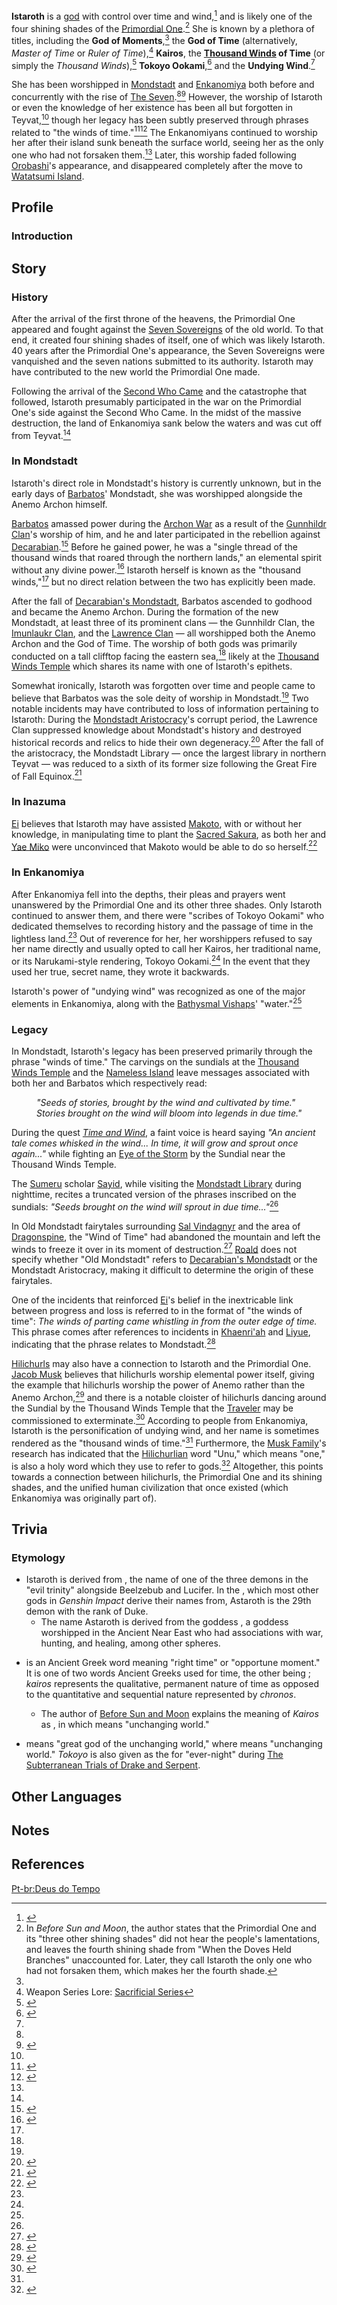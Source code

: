 {{Character Infobox
|type             = Historical
|region           = Mondstadt
|region2          = Inazuma
|affiliation      = Enkanomiya
|affiliation2     = Gods
|title1           = Master of Time
|title2           = Kairos
|title3           = The Thousand Winds of Time
|title5           = Tokoyo Ookami
|title6           = The Undying Wind
}}
'''Istaroth''' is a [[god]] with control over time and wind,<ref name="before sun and moon">{{Ref/Book|The Byakuyakoku Collection|2|Before Sun and Moon}}</ref> and is likely one of the four shining shades of the [[Primordial One]].<ref group="Note">In ''Before Sun and Moon'', the author states that the Primordial One and its "three other shining shades" did not hear the people's lamentations, and leaves the fourth shining shade from "When the Doves Held Branches" unaccounted for. Later, they call Istaroth the only one who had not forsaken them, which makes her the fourth shade.</ref> She is known by a plethora of titles, including the '''God of Moments''',<ref name="before sun and moon" /> the '''God of Time''' (alternatively, ''Master of Time'' or ''Ruler of Time''),<ref name="sac">Weapon Series Lore: [[Sacrificial Series]]</ref> '''Kairos''', the '''[[Thousand Winds]] of Time''' (or simply the ''Thousand Winds''),<ref name="hydro studies byakuya">{{Ref/Book|The Byakuyakoku Collection|3|Hydrological Studies in Byakuyakoku}}</ref> '''Tokoyo Ookami''',<ref name="in-light-under-shadow">{{Ref/Book|The Byakuyakoku Collection|5|In the Light, Beneath the Shadow}}</ref> and the '''Undying Wind'''.<ref name="hydro studies byakuya" />

She has been worshipped in [[Mondstadt]] and [[Enkanomiya]] both before and concurrently with the rise of [[The Seven]].<ref name="before sun and moon" /><ref name="TaW">{{Ref/Quest|Time and Wind}}</ref> However, the worship of Istaroth or even the knowledge of her existence has been all but forgotten in Teyvat,<ref name="sac" /> though her legacy has been subtly preserved through phrases related to "the winds of time."<ref name="sayid">{{Ref/NPC|Sayid|c=during Nighttime}}</ref><ref name="rag">{{Ref/Item|Ragged Notebook (Time and Wind)}}</ref> The Enkanomiyans continued to worship her after their island sunk beneath the surface world, seeing her as the only one who had not forsaken them.<ref name="before sun and moon" /> Later, this worship faded following [[Orobashi]]'s appearance, and disappeared completely after the move to [[Watatsumi Island]].

==Profile==
===Introduction===
{{Quote|Seeds of stories, brought by the wind and cultivated by time. Stories brought on the wind will bloom into legends in due time.|Carvings on the sundials<ref name="TaW" /><ref name="rag" />}}{{Quote|We knew the only one who had not forsaken us as the "Ruler of Time." She was the moment. She was every moment. She was the measure of a thousand winds and the sun and the moon. She was every second of joy, every moment of rage, every instant of longing, every minute of obsession. She was every flash of delirium.|A scribe of Istaroth, as written in [[The Byakuyakoku Collection#Vol. 2|Before Sun and Moon]]}}

==Story==
===History===
After the arrival of the first throne of the heavens, the Primordial One appeared and fought against the [[Seven Sovereigns]] of the old world. To that end, it created four shining shades of itself, one of which was likely Istaroth. 40 years after the Primordial One's appearance, the Seven Sovereigns were vanquished and the seven nations submitted to its authority. Istaroth may have contributed to the new world the Primordial One made.

Following the arrival of the [[Second Who Came]] and the catastrophe that followed, Istaroth presumably participated in the war on the Primordial One's side against the Second Who Came. In the midst of the massive destruction, the land of Enkanomiya sank below the waters and was cut off from Teyvat.<ref name="before sun and moon" />

===In Mondstadt===
Istaroth's direct role in Mondstadt's history is currently unknown, but in the early days of [[Barbatos]]' Mondstadt, she was worshipped alongside the Anemo Archon himself.

[[Barbatos]] amassed power during the [[Archon War]] as a result of the [[Gunnhildr Clan]]'s worship of him, and he and later participated in the rebellion against [[Decarabian]].<ref>{{Ref/Item|Biography of Gunnhildr}}</ref> Before he gained power, he was a "single thread of the thousand winds that roared through the northern lands," an elemental spirit without any divine power.<ref>{{Ref/CS|Venti|3}}</ref> Istaroth herself is known as the "thousand winds,"<ref name="before sun and moon" /> but no direct relation between the two has explicitly been made.

After the fall of [[Decarabian's Mondstadt]], Barbatos ascended to godhood and became the Anemo Archon. During the formation of the new Mondstadt, at least three of its prominent clans &mdash; the Gunnhildr Clan, the [[Imunlaukr Clan]], and the [[Lawrence Clan]] &mdash; all worshipped both the Anemo Archon and the God of Time. The worship of both gods was primarily conducted on a tall clifftop facing the eastern sea,<ref name="sac" /> likely at the [[Thousand Winds Temple]] which shares its name with one of Istaroth's epithets.

Somewhat ironically, Istaroth was forgotten over time and people came to believe that Barbatos was the sole deity of worship in Mondstadt.<ref name="rag" /> Two notable incidents may have contributed to loss of information pertaining to Istaroth: During the [[Mondstadt Aristocracy]]'s corrupt period, the Lawrence Clan suppressed knowledge about Mondstadt's history and destroyed historical records and relics to hide their own degeneracy.<ref>{{Ref/Weapon|Royal Grimoire}}</ref> After the fall of the aristocracy, the Mondstadt Library &mdash; once the largest library in northern Teyvat &mdash; was reduced to a sixth of its former size following the Great Fire of Fall Equinox.<ref>{{Ref/Weapon|Favonius Codex}}</ref>

===In Inazuma===
[[Ei]] believes that Istaroth may have assisted [[Makoto]], with or without her knowledge, in manipulating time to plant the [[Sacred Sakura]], as both her and [[Yae Miko]] were unconvinced that Makoto would be able to do so herself.<ref>{{Ref/Quest|Radiant Sakura}}</ref>

===In Enkanomiya===
{{Stub}}
After Enkanomiya fell into the depths, their pleas and prayers went unanswered by the Primordial One and its other three shades. Only Istaroth continued to answer them, and there were "scribes of Tokoyo Ookami" who dedicated themselves to recording history and the passage of time in the lightless land.<ref name="before sun and moon" /> Out of reverence for her, her worshippers refused to say her name directly and usually opted to call her Kairos, her traditional name, or its Narukami-style rendering, Tokoyo Ookami.<ref name="in-light-under-shadow" /> In the event that they used her true, secret name, they wrote it backwards.

Istaroth's power of "undying wind" was recognized as one of the major elements in Enkanomiya, along with the [[Bathysmal Vishap]]s' "water."<ref name="hydro studies byakuya" />

===Legacy===
In Mondstadt, Istaroth's legacy has been preserved primarily through the phrase "winds of time." The carvings on the sundials at the [[Thousand Winds Temple]] and the [[Nameless Island]] leave messages associated with both her and Barbatos which respectively read:
:''"Seeds of stories, brought by the wind and cultivated by time."<br />Stories brought on the wind will bloom into legends in due time."''

During the quest ''[[Time and Wind]]'', a faint voice is heard saying ''"An ancient tale comes whisked in the wind... In time, it will grow and sprout once again..."'' while fighting an [[Eye of the Storm]] by the Sundial near the Thousand Winds Temple.

The [[Sumeru]] scholar [[Sayid]], while visiting the [[Mondstadt Library]] during nighttime, recites a truncated version of the phrases inscribed on the sundials: ''"Seeds brought on the wind will sprout in due time..."''<ref name="sayid" />

In Old Mondstadt fairytales surrounding [[Sal Vindagnyr]] and the area of [[Dragonspine]], the "Wind of Time" had abandoned the mountain and left the winds to freeze it over in its moment of destruction.<ref>{{Ref/Book|Diary of Roald the Adventurer|9|Dragonspine}}</ref> [[Roald]] does not specify whether "Old Mondstadt" refers to [[Decarabian's Mondstadt]] or the Mondstadt Aristocracy, making it difficult to determine the origin of these fairytales.

One of the incidents that reinforced [[Ei]]'s belief in the inextricable link between progress and loss is referred to in the format of "the winds of time": ''The winds of parting came whistling in from the outer edge of time.'' This phrase comes after references to incidents in [[Khaenri'ah]] and [[Liyue]], indicating that the phrase relates to Mondstadt.<ref>{{Ref/CS|Raiden Shogun|1}}</ref>

[[Hilichurls]] may also have a connection to Istaroth and the Primordial One. [[Jacob Musk]] believes that hilichurls worship elemental power itself, giving the example that hilichurls worship the power of Anemo rather than the Anemo Archon,<ref>{{Ref/Book|Hilichurl Cultural Customs|2|Hilichurl Spirituality}}</ref> and there is a notable cloister of hilichurls dancing around the Sundial by the Thousand Winds Temple that the [[Traveler]] may be commissioned to exterminate.<ref>{{Ref/Quest|Crisis of Shields}}</ref> According to people from Enkanomiya, Istaroth is the personification of undying wind, and her name is sometimes rendered as the "thousand winds of time."<ref name="hydro studies byakuya" /> Furthermore, the [[Musk Family]]'s research has indicated that the [[Hilichurlian]] word "Unu," which means "one," is also a holy word which they use to refer to gods.<ref>{{Ref/Item|Handy Handbook of Hilichurlian}}</ref> Altogether, this points towards a connection between hilichurls, the Primordial One and its shining shades, and the unified human civilization that once existed (which Enkanomiya was originally part of).

==Trivia==
===Etymology===
*Istaroth is derived from {{w|Astaroth}}, the name of one of the three demons in the "evil trinity" alongside Beelzebub and Lucifer. In the {{w|Ars Goetia}}, which most other gods in ''Genshin Impact'' derive their names from, Astaroth is the 29th demon with the rank of Duke.
**The name Astaroth is derived from the goddess {{w|Astarte}}, a goddess worshipped in the Ancient Near East who had associations with war, hunting, and healing, among other spheres.
*{{lang|{{w|Kairos}}|el=καιρός}} is an Ancient Greek word meaning "right time" or "opportune moment." It is one of two words Ancient Greeks used for time, the other being {{w|chronos}}; ''kairos'' represents the qualitative, permanent nature of time as opposed to the quantitative and sequential nature represented by ''chronos''.
**The author of [[Before Sun and Moon]] explains the meaning of ''Kairos'' as {{lang|"the ruler of the unchanging world"|ja=不変の世界の統領と執政}}, in which {{lang|mini=1|ja=不変の世界|ja_rm=Fuhen no Sekai}} means "unchanging world."
*{{lang|Tokoyo Ookami|ja=常世大神}} means "great god of the unchanging world," where {{lang|mini=1|ja=常世|ja_rm=Tokoyo}} means "unchanging world." ''Tokoyo'' is also given as the {{w|ruby text}} for "ever-night" during [[The Subterranean Trials of Drake and Serpent]].<!--
**Although Ei's ideal of "eternity" uses {{lang|mini=1|ja={{wt|永遠||Japanese}}|ja_rm=eien}} instead of either ''fuhen'' or ''toko'', her claim that "eternity" is "closest to the Heavenly Principles" and the allusion to the "winds of time" in one of her Character Stories (in reference to Mondstadt) are potential nods to Istaroth.-->

==Other Languages==
{{Other Languages|default_hidden = 1
|en      = Istaroth
|zhs     = 伊斯塔露
|zhs_rm  = Yīsītǎlù
|zht     = 伊斯塔露
|zht_rm  = Yīsītǎlù
|ja      = イスタロト
|ja_rm   = Isutaroto
|ko      = 이스타로트<!--also 로타스이-->
|ko_rm   = Iseutaroteu
|es      = Astaroth
|fr      = Istaroth
|ru      = Астарот
|th      = Istaroth
|vi      = Istaroth
|de      = Istaroth
|id      = Istaroth
|pt      = Istaroth
}}

==Notes==
{{Reflist|note=1}}

==References==
{{Reflist|2}}

[[Pt-br:Deus do Tempo]]